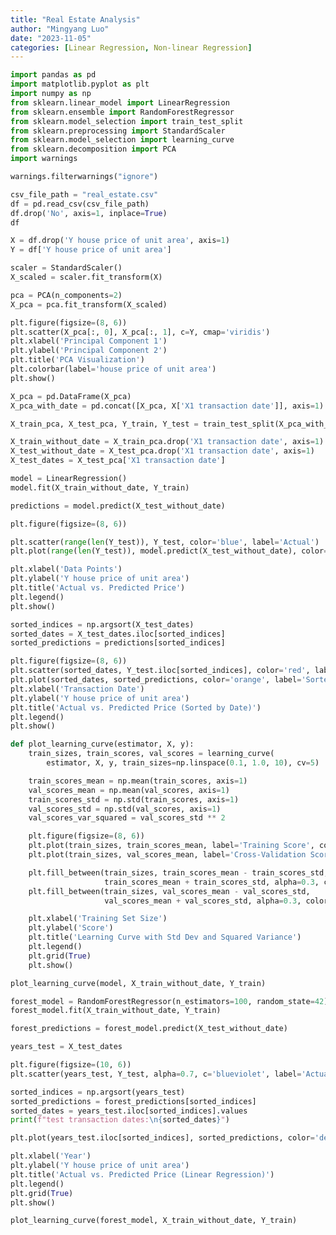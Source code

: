 ```yaml
---
title: "Real Estate Analysis"
author: "Mingyang Luo"
date: "2023-11-05"
categories: [Linear Regression, Non-linear Regression]
---
```


```python
import pandas as pd
import matplotlib.pyplot as plt
import numpy as np
from sklearn.linear_model import LinearRegression
from sklearn.ensemble import RandomForestRegressor
from sklearn.model_selection import train_test_split
from sklearn.preprocessing import StandardScaler
from sklearn.model_selection import learning_curve
from sklearn.decomposition import PCA
import warnings

warnings.filterwarnings("ignore")

csv_file_path = "real_estate.csv"
df = pd.read_csv(csv_file_path)
df.drop('No', axis=1, inplace=True)
df
```

```python
X = df.drop('Y house price of unit area', axis=1)
Y = df['Y house price of unit area']

scaler = StandardScaler()
X_scaled = scaler.fit_transform(X)

pca = PCA(n_components=2)  
X_pca = pca.fit_transform(X_scaled)

plt.figure(figsize=(8, 6))
plt.scatter(X_pca[:, 0], X_pca[:, 1], c=Y, cmap='viridis')
plt.xlabel('Principal Component 1')
plt.ylabel('Principal Component 2')
plt.title('PCA Visualization')
plt.colorbar(label='house price of unit area')
plt.show()
```

```python
X_pca = pd.DataFrame(X_pca)
X_pca_with_date = pd.concat([X_pca, X['X1 transaction date']], axis=1)

X_train_pca, X_test_pca, Y_train, Y_test = train_test_split(X_pca_with_date, Y, test_size=0.2, random_state=42)

X_train_without_date = X_train_pca.drop('X1 transaction date', axis=1)
X_test_without_date = X_test_pca.drop('X1 transaction date', axis=1)
X_test_dates = X_test_pca['X1 transaction date']

model = LinearRegression()
model.fit(X_train_without_date, Y_train)

predictions = model.predict(X_test_without_date)

plt.figure(figsize=(8, 6))

plt.scatter(range(len(Y_test)), Y_test, color='blue', label='Actual')
plt.plot(range(len(Y_test)), model.predict(X_test_without_date), color='green', label='Regression Line')

plt.xlabel('Data Points')
plt.ylabel('Y house price of unit area')
plt.title('Actual vs. Predicted Price')
plt.legend()
plt.show()
```

```python
sorted_indices = np.argsort(X_test_dates)
sorted_dates = X_test_dates.iloc[sorted_indices]
sorted_predictions = predictions[sorted_indices]

plt.figure(figsize=(8, 6))
plt.scatter(sorted_dates, Y_test.iloc[sorted_indices], color='red', label='Actual')
plt.plot(sorted_dates, sorted_predictions, color='orange', label='Sorted Regression Line')
plt.xlabel('Transaction Date')
plt.ylabel('Y house price of unit area')
plt.title('Actual vs. Predicted Price (Sorted by Date)')
plt.legend()
plt.show()
```

```python
def plot_learning_curve(estimator, X, y):
    train_sizes, train_scores, val_scores = learning_curve(
        estimator, X, y, train_sizes=np.linspace(0.1, 1.0, 10), cv=5)

    train_scores_mean = np.mean(train_scores, axis=1)
    val_scores_mean = np.mean(val_scores, axis=1)
    train_scores_std = np.std(train_scores, axis=1)
    val_scores_std = np.std(val_scores, axis=1)
    val_scores_var_squared = val_scores_std ** 2

    plt.figure(figsize=(8, 6))
    plt.plot(train_sizes, train_scores_mean, label='Training Score', color='blue')
    plt.plot(train_sizes, val_scores_mean, label='Cross-Validation Score', color='orange')

    plt.fill_between(train_sizes, train_scores_mean - train_scores_std,
                     train_scores_mean + train_scores_std, alpha=0.3, color='blue')
    plt.fill_between(train_sizes, val_scores_mean - val_scores_std,
                     val_scores_mean + val_scores_std, alpha=0.3, color='orange')

    plt.xlabel('Training Set Size')
    plt.ylabel('Score')
    plt.title('Learning Curve with Std Dev and Squared Variance')
    plt.legend()
    plt.grid(True)
    plt.show()

plot_learning_curve(model, X_train_without_date, Y_train)
```

```python
forest_model = RandomForestRegressor(n_estimators=100, random_state=42)  
forest_model.fit(X_train_without_date, Y_train)

forest_predictions = forest_model.predict(X_test_without_date)

years_test = X_test_dates

plt.figure(figsize=(10, 6))
plt.scatter(years_test, Y_test, alpha=0.7, c='blueviolet', label='Actual')

sorted_indices = np.argsort(years_test)
sorted_predictions = forest_predictions[sorted_indices]
sorted_dates = years_test.iloc[sorted_indices].values
print(f"test transaction dates:\n{sorted_dates}")

plt.plot(years_test.iloc[sorted_indices], sorted_predictions, color='deeppink', label='Predicted')

plt.xlabel('Year')
plt.ylabel('Y house price of unit area')
plt.title('Actual vs. Predicted Price (Linear Regression)')
plt.legend()
plt.grid(True)
plt.show()
```

```python
plot_learning_curve(forest_model, X_train_without_date, Y_train)
```
